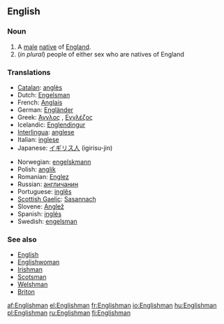 ==English==

===Noun===
{{en-noun|Englishmen}}

# A [[male]] [[native]] of [[England]].
# (''in plural'') people of either sex who are natives of England

===Translations===
{{rfc-level|Translations at L3+ (AutoFormat would have corrected level of Translations)}}
{{top}}
*[[Catalan]]: [[anglès]] {{m}}
*Dutch: [[Engelsman]] {{m}}
*French: [[Anglais]] {{m}}
*German: [[Engländer]] {{m}}
*Greek: [[Άγγλος]] {{m}}, [[Εγγλέζος]] {{m}}
*Icelandic: [[Englendingur]] {{mf}}
*[[Interlingua]]: [[anglese]]
*Italian: [[inglese]] {{m}}
*Japanese: [[イギリス人]] (igirisu-jin)
{{mid}}
*Norwegian: [[engelskmann]] {{m}}
*Polish: [[anglik]] {{m}}
*Romanian: [[Englez]] {{m}}
*Russian: [[англичанин]] {{m}}
*Portuguese: [[inglês]] {{m}}
*[[Scottish Gaelic]]: [[Sasannach]] {{m}}
*Slovene: [[Anglež]] {{m}}
*Spanish: [[inglés]] {{m}}
*Swedish: [[engelsman]] {{m}}
{{bottom}}

===See also===
*[[English]]
*[[Englishwoman]]
*[[Irishman]]
*[[Scotsman]]
*[[Welshman]]
*[[Briton]]

[[af:Englishman]]
[[el:Englishman]]
[[fr:Englishman]]
[[io:Englishman]]
[[hu:Englishman]]
[[pl:Englishman]]
[[ru:Englishman]]
[[fi:Englishman]]